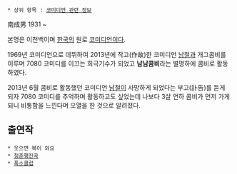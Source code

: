  * 상위 항목 : [[코미디언 관련 정보]]
南成男 
1931 ~ 

본명은 이천백이며 [[대한민국|한국]]의 원로 [[코미디언]]이다. 

1969년 코미디언으로 데뷔하여 2013년에 작고(作故)한 코미디언 [[남철]]과 개그콤비를 이루며 7080 코미디를 이끄는 희극기수가 되었고 '''남남콤비'''라는 별명하에 콤비로 활동하였다. 

2013년 6월 콤비로 활동했던 코미디언 [[남철]]이 사망하게 되었다는 부고(訃告)를 듣게 되자 7080 코미디를 추억하며 활동하고도 싶었는데 나보다 3살 연하 콤비가 먼저 가게되니 비통함을 느낀다며 오열을 한 것으로 알려졌다. 

== 출연작 == 
 * 웃으면 복이 와요 
 * [[청춘행진곡]] 
 * [[폭소클럽]]  
